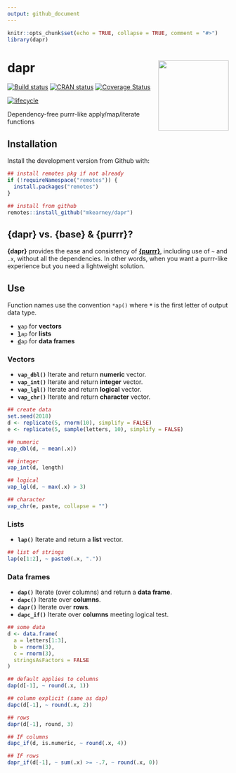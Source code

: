 ```yaml
---
output: github_document
---
```


<!-- README.md is generated from README.Rmd. Please edit that file -->

```r
knitr::opts_chunk$set(echo = TRUE, collapse = TRUE, comment = "#>")
library(dapr)
```
# dapr <img src="man/figures/logo.png" width="160px" align="right" />

[![Build status](https://travis-ci.org/mkearney/dapr.svg?branch=master)](https://travis-ci.org/mkearney/dapr)
[![CRAN status](https://www.r-pkg.org/badges/version/dapr)](https://cran.r-project.org/package=dapr)
[![Coverage Status](https://codecov.io/gh/mkearney/dapr/branch/master/graph/badge.svg)](https://codecov.io/gh/mkearney/dapr?branch=master)

<!--#![Downloads](https://cranlogs.r-pkg.org/badges/dapr)
#![Downloads](https://cranlogs.r-pkg.org/badges/grand-total/dapr)-->
[![lifecycle](https://img.shields.io/badge/lifecycle-experimental-orange.svg)](https://www.tidyverse.org/lifecycle/#experimental)

Dependency-free purrr-like apply/map/iterate functions

## Installation

Install the development version from Github with:

``` r
## install remotes pkg if not already
if (!requireNamespace("remotes")) {
  install.packages("remotes")
}

## install from github
remotes::install_github("mkearney/dapr")
```

## {dapr} vs. {base} & {purrr}?
**{dapr}** provides the ease and consistency of [**{purrr}**](https://purrr.tidyverse.org),
including use of `~` and `.x`, without all the dependencies. In other words,
when you want a purrr-like experience but you need a lightweight solution.

## Use

Function names use the convention `*ap()` where **`*`** is the first letter of output data type.

+ <code><span style="font-weight:bold;text-decoration:underline">v</span>ap</code> for **vectors**
+ <code><span style="font-weight:bold;text-decoration:underline">l</span>ap</code> for **lists**
+ <code><span style="font-weight:bold;text-decoration:underline">d</span>ap</code> for **data frames**

### Vectors

+ **`vap_dbl()`** Iterate and return **numeric** vector.
+ **`vap_int()`** Iterate and return **integer** vector.
+ **`vap_lgl()`** Iterate and return **logical** vector.
+ **`vap_chr()`** Iterate and return **character** vector.

```r
## create data
set.seed(2018)
d <- replicate(5, rnorm(10), simplify = FALSE)
e <- replicate(5, sample(letters, 10), simplify = FALSE)

## numeric
vap_dbl(d, ~ mean(.x))

## integer
vap_int(d, length)

## logical
vap_lgl(d, ~ max(.x) > 3)

## character
vap_chr(e, paste, collapse = "")
```

### Lists
+ **`lap()`** Iterate and return a **list** vector.

```r
## list of strings
lap(e[1:2], ~ paste0(.x, "."))
```

### Data frames
+ **`dap()`** Iterate (over columns) and return a **data frame**.
+ **`dapc()`** Iterate over **columns**.
+ **`dapr()`** Iterate over **rows**.
+ **`dapc_if()`** Iterate over **columns** meeting logical test.

```r
## some data
d <- data.frame(
  a = letters[1:3],
  b = rnorm(3),
  c = rnorm(3),
  stringsAsFactors = FALSE
)

## default applies to columns
dap(d[-1], ~ round(.x, 1))

## column explicit (same as dap)
dapc(d[-1], ~ round(.x, 2))

## rows
dapr(d[-1], round, 3)

## IF columns
dapc_if(d, is.numeric, ~ round(.x, 4))

## IF rows
dapr_if(d[-1], ~ sum(.x) >= -.7, ~ round(.x, 0))
```
